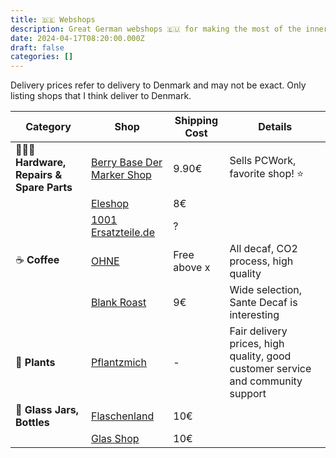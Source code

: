 ```yaml
---
title: 🇩🇪 Webshops
description: Great German webshops 🇪🇺 for making the most of the inner market
date: 2024-04-17T08:20:00.000Z
draft: false
categories: []
---
```

Delivery prices refer to delivery to Denmark and may not be exact. Only listing shops that I think deliver to Denmark.


| Category                        | Shop                                           | Shipping Cost | Details                                                                         |
|--------------------------------|------------------------------------------------|---------------|---------------------------------------------------------------------------------|
| 👩🏼‍🔧 **Hardware, Repairs & Spare Parts** | [Berry Base Der Marker Shop](https://www.berrybase.de/)  | 9.90€         | Sells PCWork, favorite shop! ⭐️                                                   |
|                                | [Eleshop](https://eleshop.eu/)                | 8€            |                                                                     |
|                                | [1001 Ersatzteile.de](https://www.1001ersatzteile.de/) | ?            | |
| ☕️ **Coffee**                         | [OHNE](http://ohne.coffee)                    | Free above x  | All decaf, CO2 process, high quality                                                    |
|                                | [Blank Roast](http://blankroast.de)          | 9€            | Wide selection, Sante Decaf is interesting                                        |
| 🌱 **Plants**                         | [Pflantzmich](https://www.pflanzmich.de/)    | -             | Fair delivery prices, high quality, good customer service and community support |
| 🫙 **Glass Jars, Bottles**| [Flaschenland](https://www.flaschenland.de/) | 10€           |                                                                     |
|                                | [Glas Shop](https://glas-shop.com)           | 10€           |                                                                   |
